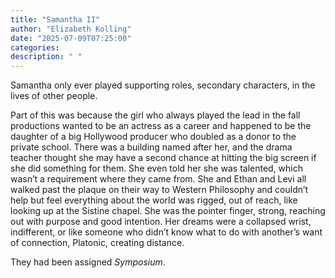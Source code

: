 ```yaml
---
title: "Samantha II"
author: "Elizabeth Kolling"
date: "2025-07-09T07:25:00"
categories: 
description: " "
---
```


Samantha only ever played supporting roles, secondary characters, in the lives of other people. 

Part of this was because the girl who always played the lead in the fall productions wanted to be an actress as a career and happened to be the daughter of a big Hollywood producer who doubled as a donor to the private school. There was a building named after her, and the drama teacher thought she may have a second chance at hitting the big screen if she did something for them. She even told her she was talented, which wasn’t a requirement where they came from. She and Ethan and Levi all walked past the plaque on their way to Western Philosophy and couldn’t help but feel everything about the world was rigged, out of reach, like looking up at the Sistine chapel. She was the pointer finger, strong, reaching out with purpose and good intention. Her dreams were a collapsed wrist, indifferent, or like someone who didn't know what to do with another's want of connection, Platonic, creating distance. 

They had been assigned *Symposium*. 